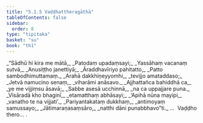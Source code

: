 ```yaml
---
title: "5.1.5 Vaḍḍhattheragāthā"
tableOfContents: false
sidebar:
  order: 8
type: "tipitaka"
basket: "su"
book: "th1"
---
```



<DynamicBreadcrumb />

<Division number="335" book="th1">

<Paragraph number="591" type="verses" book="th1">
_“Sādhū hi kira me mātā,_  
_Patodaṃ upadaṃsayi;_  
_Yassāhaṃ vacanaṃ sutvā,_  
_Anusiṭṭho janettiyā;_  
_Āraddhavīriyo pahitatto,_  
_Patto sambodhimuttamaṃ._  

</Paragraph>

</Division>
<Division number="336" book="th1">

<Paragraph number="592" type="verses" book="th1">
_Arahā dakkhiṇeyyomhi,_  
_tevijjo amataddaso;_  
_Jetvā namucino senaṃ,_  
_viharāmi anāsavo._  

</Paragraph>

</Division>
<Division number="337" book="th1">

<Paragraph number="593" type="verses" book="th1">
_Ajjhattañca bahiddhā ca,_  
_ye me vijjiṃsu āsavā;_  
_Sabbe asesā ucchinnā,_  
_na ca uppajjare puna._  

</Paragraph>

</Division>
<Division number="338" book="th1">

<Paragraph number="594" type="verses" book="th1">
_Visāradā kho bhaginī,_  
_etamatthaṃ abhāsayi;_  
_‘Apihā nūna mayipi,_  
_vanatho te na vijjati’._  

</Paragraph>

</Division>
<Division number="339" book="th1">

<Paragraph number="595" type="verses" book="th1">
_Pariyantakataṃ dukkhaṃ,_  
_antimoyaṃ samussayo;_  
_Jātimaraṇasaṃsāro,_  
_natthi dāni punabbhavo”ti._  


</Paragraph>
</Division>

<Paragraph number="596" type="center" book="th1">
…  Vaḍḍho thero… .
</Paragraph>